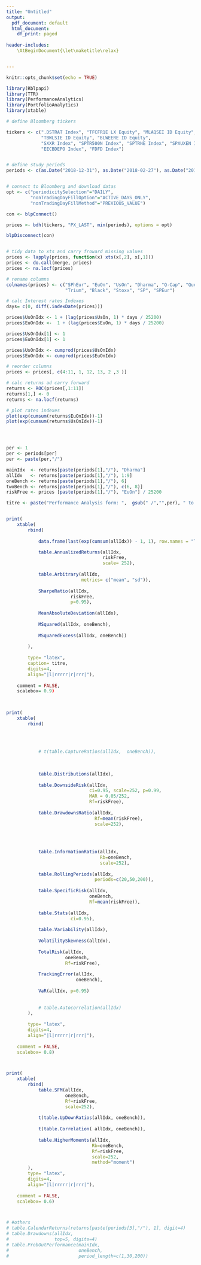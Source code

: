 ```yaml
---
title: "Untitled"
output:
  pdf_document: default
  html_document:
    df_print: paged
    
header-includes:
    \AtBeginDocument{\let\maketitle\relax}


---
```


```r
knitr::opts_chunk$set(echo = TRUE)
```




```r
library(Rblpapi)
library(TTR)
library(PerformanceAnalytics)
library(PortfolioAnalytics)
library(xtable)

# define Bloomberg tickers

tickers <- c(".DSTRAT Index", "TFCFR1E LX Equity", "MLAQSEI ID Equity",
             "TBWLSIE ID Equity", "BLWEERE ID Equity",
             "SXXR Index", "SPTR500N Index", "SPTRNE Index", "SPXUXEN Index",
             "EECBDEPO Index", "FDFD Index")


# define study periods
periods <- c(as.Date("2018-12-31"), as.Date("2018-02-27"), as.Date("2016-08-09"))


# connect to Bloomberg and download datas
opt <- c("periodicitySelection"="DAILY",
         "nonTradingDayFillOption"="ACTIVE_DAYS_ONLY",
         "nonTradingDayFillMethod"="PREVIOUS_VALUE")

con <- blpConnect()

prices <- bdh(tickers, "PX_LAST", min(periods), options = opt)

blpDisconnect(con)


# tidy data to xts and carry froward missing values
prices <- lapply(prices, function(x) xts(x[,2], x[,1]))
prices <- do.call(merge, prices)
prices <- na.locf(prices)

# rename columns
colnames(prices) <- c("SPhEur", "EuOn", "UsOn", "Dharma", "Q-Cap", "Quest", 
                      "Trium", "Black", "Stoxx", "SP", "SPEur")

# calc Interest rates Indexes
days= c(0, diff(.indexDate(prices)))

prices$UsOnIdx <- 1 + (lag(prices$UsOn, 1) * days / 25200)
prices$EuOnIdx <-  1 + (lag(prices$EuOn, 1) * days / 25200)

prices$UsOnIdx[1] <- 1
prices$EuOnIdx[1] <- 1

prices$UsOnIdx <- cumprod(prices$UsOnIdx)
prices$EuOnIdx <- cumprod(prices$EuOnIdx)

# reorder columns
prices <- prices[, c(4:11, 1, 12, 13, 2 ,3 )]

# calc returns ad carry forward
returns <- ROC(prices[,1:11])
returns[1,] <- 0
returns <- na.locf(returns)

# plot rates indexes
plot(exp(cumsum(returns$EuOnIdx))-1)
plot(exp(cumsum(returns$UsOnIdx))-1)




per <- 1
per <- periods[per]
per <- paste(per,"/")

mainIdx  <- returns[paste(periods[1],"/"), "Dharma"]
allIdx   <- returns[paste(periods[1],"/"), 1:9]
oneBench <- returns[paste(periods[1],"/"), 6]
twoBench <- returns[paste(periods[1],"/"), c(6, 8)]
riskFree <- prices [paste(periods[1],"/"), "EuOn"] / 25200


```


```r

titre <- paste("Performance Analysis form: ",  gsub(" /","",per), " to: ", last(index(prices)))


print(
    xtable(
        rbind(
            
            data.frame(last(exp(cumsum(allIdx)) - 1, 1), row.names = "Total Return"),

            table.AnnualizedReturns(allIdx,
                                    riskFree,
                                    scale= 252),
            
            table.Arbitrary(allIdx,
                            metrics= c("mean", "sd")),
            
            SharpeRatio(allIdx, 
                        riskFree,
                        p=0.95),
            
            MeanAbsoluteDeviation(allIdx),
            
            MSquared(allIdx, oneBench),
            
            MSquaredExcess(allIdx, oneBench))
            
        ),
        
        type= "latex",
        caption= titre,
        digits=4,
        align="|l|rrrrr|r|rrr|"),
    
    comment = FALSE,
    scalebox= 0.9)

    

print(
    xtable(
        rbind(
            
            
            
            
            # t(table.CaptureRatios(allIdx,  oneBench)),
            
            
            
            table.Distributions(allIdx),
            
            table.DownsideRisk(allIdx,
                               ci=0.95, scale=252, p=0.99, 
                               MAR = 0.05/252,
                               Rf=riskFree),
            
            table.DrawdownsRatio(allIdx,
                                 Rf=mean(riskFree),
                                 scale=252),
            
            
            
            
            table.InformationRatio(allIdx,
                                   Rb=oneBench,
                                   scale=252),
            
            table.RollingPeriods(allIdx, 
                                 periods=c(20,50,200)),
            
            table.SpecificRisk(allIdx,
                               oneBench,
                               Rf=mean(riskFree)),
            
            table.Stats(allIdx,
                        ci=0.95),
            
            table.Variability(allIdx),
            
            VolatilitySkewness(allIdx),
            
            TotalRisk(allIdx,
                      oneBench,
                      Rf=riskFree),
            
            TrackingError(allIdx,
                          oneBench),
            
            VaR(allIdx, p=0.95)
            
            
            # table.Autocorrelation(allIdx)
        ),
        
        type= "latex",
        digits=4,
        align="|l|rrrrr|r|rrr|"),
    
    comment = FALSE,
    scalebox= 0.8)



print(
    xtable(
        rbind(
            table.SFM(allIdx,
                      oneBench,
                      Rf=riskFree,
                      scale=252),
            
            t(table.UpDownRatios(allIdx, oneBench)),
            
            t(table.Correlation( allIdx, oneBench)),
            
            table.HigherMoments(allIdx,
                                Rb=oneBench,
                                Rf=riskFree,
                                scale=252,
                                method="moment")
        ),
        type= "latex",
        digits=4,
        align="|l|rrrrr|r|rrr|"),
    
    comment = FALSE,
    scalebox= 0.6)



# #others
# table.CalendarReturns(returns[paste(periods[3],"/"), 1], digit=4)
# table.Drawdowns(allIdx,
#                 top=5, digits=4)
# table.ProbOutPerformance(mainIdx,
#                          oneBench,
#                          period_length=c(1,30,200))

```


